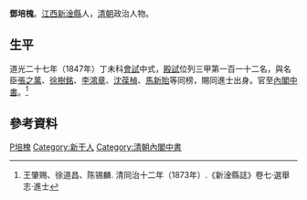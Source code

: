 '''鄧培槐'''。[[江西|江西]][[新淦縣|新淦縣]]人，[[清朝|清朝]]政治人物。

== 生平 ==
道光二十七年（1847年）丁未科[[會試|會試]]中式，[[殿試|殿試]]位列三甲第一百一十二名，與名臣[[張之萬|張之萬]]、[[徐樹銘|徐樹銘]]、[[李鴻章|李鴻章]]、[[沈葆楨|沈葆楨]]、[[馬新貽|馬新貽]]等同榜，賜同進士出身。官至[[內閣中書|內閣中書]]。<ref>王肇赐、徐道昌、陈锡麟. 清同治十二年（1873年）.《新淦縣誌》卷七·選舉志·進士</ref>

==參考資料==
{{reflist}}

{{道光二十七年丁未科殿試金榜}}

{{Authority control}}

{{DEFAULTSORT:Deng鄧}}
[[Category:鄧姓|P培槐]]
[[Category:新干人|Category:新干人]]
[[Category:清朝內閣中書|Category:清朝內閣中書]]


{{清朝人物小作品}}